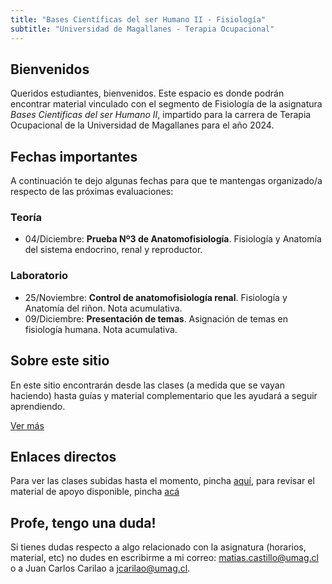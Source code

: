 ```yaml
---
title: "Bases Científicas del ser Humano II - Fisiología"
subtitle: "Universidad de Magallanes - Terapia Ocupacional"
---
```


## Bienvenidos

Queridos estudiantes, bienvenidos. Este espacio es donde podrán encontrar material vinculado con el segmento de Fisiología de la asignatura *Bases Científicas del ser Humano II*, impartido para la carrera de Terapia Ocupacional de la Universidad de Magallanes para el año 2024.

## Fechas importantes

A continuación te dejo algunas fechas para que te mantengas organizado/a respecto de las próximas evaluaciones:

:::{.panel-tabset}
### Teoría

-  04/Diciembre: **Prueba Nº3 de Anatomofisiología**. Fisiología y Anatomía del sistema endocrino, renal y reproductor.

### Laboratorio

-  25/Noviembre: **Control de anatomofisiología renal**. Fisiología y Anatomía del riñon. Nota acumulativa.
-  09/Diciembre: **Presentación de temas**. Asignación de temas en fisiología humana. Nota acumulativa.
:::

::: {.callout-note}
## Sobre este sitio

En este sitio encontrarán desde las clases (a medida que se vayan haciendo) hasta guías y material complementario que les ayudará a seguir aprendiendo.

<a class="btn btn-outline-primary" href="about.html">Ver más</a>
:::

## Enlaces directos

Para ver las clases subidas hasta el momento, pincha [aquí](clases.html), para revisar el material de apoyo disponible, pincha [acá](material.html)

## Profe, tengo una duda!

Si tienes dudas respecto a algo relacionado con la asignatura (horarios, material, etc) no dudes en escribirme a mi correo: [matias.castillo\@umag.cl](mailto:matias.castillo@umag.cl) o a Juan Carlos Carilao a [jcarilao\@umag.cl](mailto:jcarilao@umag.cl).
